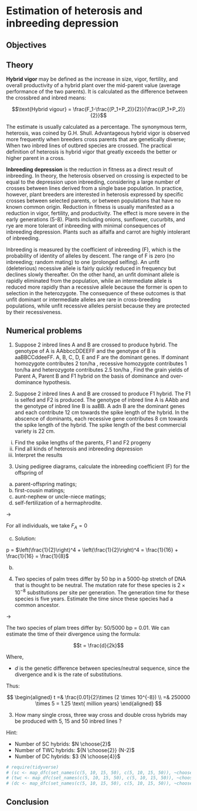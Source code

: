 # Estimation of heterosis and inbreeding depression {#practical-3}

## Objectives

## Theory

**Hybrid vigor** may be defined as the increase in size, vigor, fertility, and overall productivity of a hybrid plant over the mid-parent value (average performance of the two parents). It is calculated as the difference between the crossbred and inbred means:

$$\text{Hybrid vigour} = \frac{F_1-\frac{(P_1+P_2)}{2}}{\frac{(P_1+P_2)}{2}}$$

The estimate is usually calculated as a percentage. The synonymous term, heterosis, was coined by G.H. Shull. Advantageous hybrid vigor is observed more frequently when breeders cross parents that are genetically diverse; When two inbred lines of outbred species are crossed. The practical definition of heterosis is hybrid vigor that greatly exceeds the better or higher parent in a cross.

**Inbreeding depression** is the reduction in fitness as a direct result of inbreeding. In theory, the heterosis observed on crossing is expected to be equal to the depression upon inbreeding, considering a large number of crosses between lines derived from a single base population. In practice, however, plant breeders are interested in heterosis expressed by specific crosses between selected parents, or between populations that have no known common origin. Reduction in fitness is usually manifested as a reduction in vigor, fertility, and productivity. The effect is more severe in the early generations (5-8). Plants including onions, sunflower, cucurbits, and rye are more tolerant of inbreeding with minimal consequences of inbreeding depression. Plants such as alfalfa and carrot are highly intolerant of inbreeding.

Inbreeding is measured by the coefficient of inbreeding (F), which is the probability of identity of alleles by descent. The range of F is zero (no inbreeding; random mating) to one (prolonged selfing). An unfit (deleterious) recessive allele is fairly quickly reduced in frequency but declines slowly thereafter. On the other hand, an unfit dominant allele is rapidly eliminated from the population, while an intermediate allele is reduced more rapidly than a recessive allele because the former is open to selection in the heterozygote. The consequence of these outcomes is that unfit dominant or intermediate alleles are rare in cross-breeding populations, while unfit recessive alleles persist because they are protected by their recessiveness.


## Numerical problems

1. Suppose 2 inbred lines A and B are crossed to produce hybrid. The genotype of A is AAbbccDDEEFF and the genotype of B is aaBBCCddeeFF. A, B, C, D, E and F are the dominant genes. If dominant homozygote contributes 2 ton/ha , recessive homozygote contributes 1 ton/ha and heterozygote contributes 2.5 ton/ha , Find the grain yields of Parent A, Parent B and F1 hybrid on the basis of dominance and over-dominance hypothesis.

2. Suppose 2 inbred lines A and B are crossed to produce F1 hybrid. The F1 is selfed and F2 is produced. The genotype of inbred line A is AAbb and the genotype of inbred line B is aaBB. A adn B are the dominant genes and each contribute 12 cm towards the spike length of the hybrid. In the abscence of dominants, each recessive gene contributes 8 cm towards the spike length of the hybrid. The spike length of the best commercial variety is 22 cm.
  i. Find the spike lengths of the parents, F1 and F2 progeny
  ii. Find all kinds of heterosis and inbreeding depression
  iii. Interpret the results

3. Using pedigree diagrams, calculate the inbreeding coefficient (F) for the offspring of
(a) parent-offspring matings;
(b) first-cousin matings;
(c) aunt-nephew or uncle-niece matings;
(d) self-fertilization of a hermaphrodite.

$\longrightarrow$

For all individuals, we take $F_{A} = 0$

c. Solution:

\begin{tikzpicture}[sibling distance=6em,
                    level distance=8em,
                    pF/.style={fill=white, draw, rectangle, text centered, blur shadow},
                    pM/.style={fill=white, draw, circle, text centered, blur shadow},
                    % every node/.style={draw,circle, fill=white, font=\fontsize{10}{10}\selectfont, text centered, blur shadow},
                    ]

\node[pF] (gpF) {A}; % grandparent female
\node[pM, right=of gpF] (gpM) {B}; % grandparent male
\node[pM, below=of gpF] (father) {C};
\node[pF, below=of gpM,fill=blue!50] (aunt) {D};
\node[pF, left=of father] (mother) {E};
\node[pM, below=of father,fill=blue!50] (nephew) {F};
\draw[thick] node[draw, circle, rotate=0,below right=of nephew] (G){G};
\draw (G.north east) -- (G.south east) -- (G.south west) -- (G.north west) -- cycle;

\draw[-latex] (gpF) -- (aunt);
\draw[-latex] (gpM) -- (aunt);
\draw[-latex] (gpF) -- (father);
\draw[-latex] (gpM) -- (father);
\draw[-latex] (mother) -- (nephew);
\draw[-latex] (father) -- (nephew);
\draw[-latex] (nephew) -- (G);
\draw[-latex] (aunt) -- (G);

\end{tikzpicture}



p = $\left(\frac{1}{2}\right)^4 + \left(\frac{1}{2}\right)^4 = \frac{1}{16} + \frac{1}{16} = \frac{1}{8}$

b. 

4. Two species of palm trees differ by 50 bp in a 5000-bp stretch of DNA that is thought to be neutral. The mutation rate for these species is $2 \times 10^{-8}$ substitutions per site per generation. The generation time for these species is five years. Estimate the time since these species had a common ancestor.

$\longrightarrow$

The two species of plam trees differ by: 50/5000 bp = 0.01. We can estimate the time of their divergence using the formula:

$$t = \frac{d}{2k}$$

Where,

- $d$ is the genetic difference between species/neutral sequence, since the divergence and k is the rate of substitutions.
  
Thus:

$$
\begin{aligned}
t =& \frac{0.01}{2}\times (2 \times 10^{-8}) \\
=& 250000 \times 5 = 1.25 \text{ million years}
\end{aligned}
$$

3. How many single cross, three way cross and double cross hybrids may be produced with 5, 15 and 50 inbred lines ?

Hint:

- Number of SC hybrids: $N \choose{2}$
- Number of TWC hybrids: ${N \choose{2}} (N-2)$
- Number of DC hybrids: $3 {N \choose{4}}$

```r
# require(tidyverse)
# (sc <- map_dfc(set_names(c(5, 10, 15, 50), c(5, 10, 15, 50)), ~choose(.x, 2)))
# (twc <- map_dfc(set_names(c(5, 10, 15, 50), c(5, 10, 15, 50)), ~choose(.x, 2)*(.x-2)))
# (dc <- map_dfc(set_names(c(5, 10, 15, 50), c(5, 10, 15, 50)), ~choose(.x, 4)))
```


## Conclusion